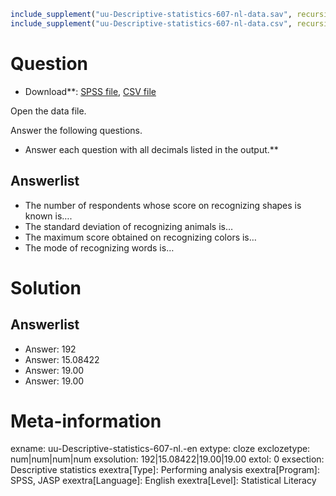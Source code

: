 ```r
include_supplement("uu-Descriptive-statistics-607-nl-data.sav", recursive = TRUE)
include_supplement("uu-Descriptive-statistics-607-nl-data.csv", recursive = TRUE)
```

Question
========

* Download**: [SPSS file](uu-Descriptive-statistics-607-nl-data.sav), [CSV file](uu-Descriptive-statistics-607-nl-data.csv)

Open the data file.

Answer the following questions.

* Answer each question with all decimals listed in the output.**

Answerlist
----------
* The number of respondents whose score on recognizing shapes is known is....
* The standard deviation of recognizing animals is...
* The maximum score obtained on recognizing colors is...
* The mode of recognizing words is...

Solution
========

Answerlist
----------
* Answer: 192
* Answer: 15.08422
* Answer: 19.00
* Answer: 19.00

Meta-information
================
exname: uu-Descriptive-statistics-607-nl.-en
extype: cloze
exclozetype: num|num|num|num
exsolution: 192|15.08422|19.00|19.00
extol: 0
exsection: Descriptive statistics
exextra[Type]: Performing analysis
exextra[Program]: SPSS, JASP
exextra[Language]: English
exextra[Level]: Statistical Literacy
